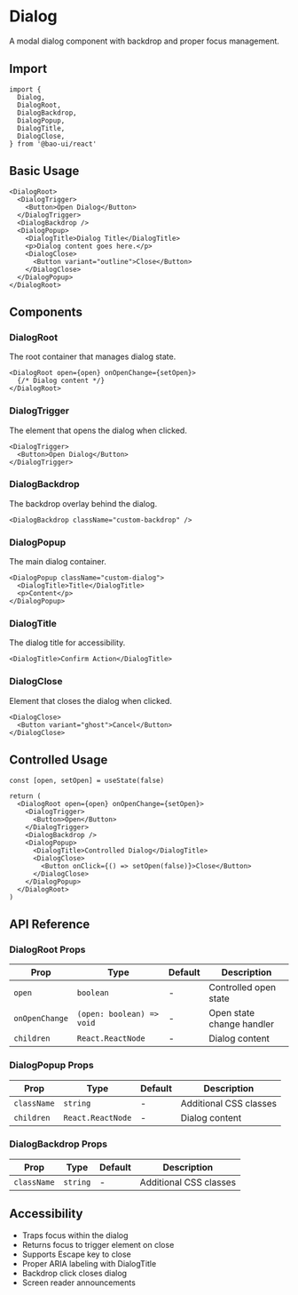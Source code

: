 # Dialog

A modal dialog component with backdrop and proper focus management.

## Import

```tsx
import {
  Dialog,
  DialogRoot,
  DialogBackdrop,
  DialogPopup,
  DialogTitle,
  DialogClose,
} from '@bao-ui/react'
```

## Basic Usage

```tsx
<DialogRoot>
  <DialogTrigger>
    <Button>Open Dialog</Button>
  </DialogTrigger>
  <DialogBackdrop />
  <DialogPopup>
    <DialogTitle>Dialog Title</DialogTitle>
    <p>Dialog content goes here.</p>
    <DialogClose>
      <Button variant="outline">Close</Button>
    </DialogClose>
  </DialogPopup>
</DialogRoot>
```

## Components

### DialogRoot

The root container that manages dialog state.

```tsx
<DialogRoot open={open} onOpenChange={setOpen}>
  {/* Dialog content */}
</DialogRoot>
```

### DialogTrigger

The element that opens the dialog when clicked.

```tsx
<DialogTrigger>
  <Button>Open Dialog</Button>
</DialogTrigger>
```

### DialogBackdrop

The backdrop overlay behind the dialog.

```tsx
<DialogBackdrop className="custom-backdrop" />
```

### DialogPopup

The main dialog container.

```tsx
<DialogPopup className="custom-dialog">
  <DialogTitle>Title</DialogTitle>
  <p>Content</p>
</DialogPopup>
```

### DialogTitle

The dialog title for accessibility.

```tsx
<DialogTitle>Confirm Action</DialogTitle>
```

### DialogClose

Element that closes the dialog when clicked.

```tsx
<DialogClose>
  <Button variant="ghost">Cancel</Button>
</DialogClose>
```

## Controlled Usage

```tsx
const [open, setOpen] = useState(false)

return (
  <DialogRoot open={open} onOpenChange={setOpen}>
    <DialogTrigger>
      <Button>Open</Button>
    </DialogTrigger>
    <DialogBackdrop />
    <DialogPopup>
      <DialogTitle>Controlled Dialog</DialogTitle>
      <DialogClose>
        <Button onClick={() => setOpen(false)}>Close</Button>
      </DialogClose>
    </DialogPopup>
  </DialogRoot>
)
```

## API Reference

### DialogRoot Props

| Prop           | Type                      | Default | Description               |
| -------------- | ------------------------- | ------- | ------------------------- |
| `open`         | `boolean`                 | -       | Controlled open state     |
| `onOpenChange` | `(open: boolean) => void` | -       | Open state change handler |
| `children`     | `React.ReactNode`         | -       | Dialog content            |

### DialogPopup Props

| Prop        | Type              | Default | Description            |
| ----------- | ----------------- | ------- | ---------------------- |
| `className` | `string`          | -       | Additional CSS classes |
| `children`  | `React.ReactNode` | -       | Dialog content         |

### DialogBackdrop Props

| Prop        | Type     | Default | Description            |
| ----------- | -------- | ------- | ---------------------- |
| `className` | `string` | -       | Additional CSS classes |

## Accessibility

- Traps focus within the dialog
- Returns focus to trigger element on close
- Supports Escape key to close
- Proper ARIA labeling with DialogTitle
- Backdrop click closes dialog
- Screen reader announcements
